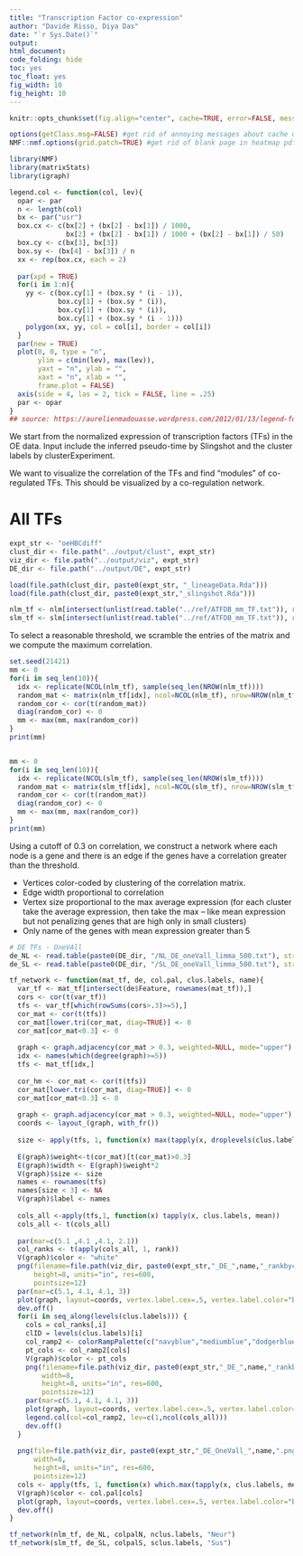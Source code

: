 ```yaml
---
title: "Transcription Factor co-expression"
author: "Davide Risso, Diya Das"
date: "`r Sys.Date()`"
output:
html_document:
code_folding: hide
toc: yes
toc_float: yes
fig_width: 10
fig_height: 10
---
```


```r
knitr::opts_chunk$set(fig.align="center", cache=TRUE, error=FALSE, message=FALSE, warning=FALSE, results="markup", autodep = TRUE)

options(getClass.msg=FALSE) #get rid of annoying messages about cache until fixed internally in R
NMF::nmf.options(grid.patch=TRUE) #get rid of blank page in heatmap pdf

library(NMF)
library(matrixStats)
library(igraph)

legend.col <- function(col, lev){
  opar <- par
  n <- length(col)
  bx <- par("usr")
  box.cx <- c(bx[2] + (bx[2] - bx[1]) / 1000,
              bx[2] + (bx[2] - bx[1]) / 1000 + (bx[2] - bx[1]) / 50)
  box.cy <- c(bx[3], bx[3])
  box.sy <- (bx[4] - bx[3]) / n
  xx <- rep(box.cx, each = 2)
  
  par(xpd = TRUE)
  for(i in 1:n){
    yy <- c(box.cy[1] + (box.sy * (i - 1)),
            box.cy[1] + (box.sy * (i)),
            box.cy[1] + (box.sy * (i)),
            box.cy[1] + (box.sy * (i - 1)))
    polygon(xx, yy, col = col[i], border = col[i])
  }
  par(new = TRUE)
  plot(0, 0, type = "n",
       ylim = c(min(lev), max(lev)),
       yaxt = "n", ylab = "",
       xaxt = "n", xlab = "",
       frame.plot = FALSE)
  axis(side = 4, las = 2, tick = FALSE, line = .25)
  par <- opar
}
## source: https://aurelienmadouasse.wordpress.com/2012/01/13/legend-for-a-continuous-color-scale-in-r/
```

We start from the normalized expression of  transcription factors (TFs) in the OE data.
Input include the inferred pseudo-time by Slingshot and the cluster labels by clusterExperiment.

We want to visualize the correlation of the TFs and find "modules" of co-regulated TFs. This should be visualized by a co-regulation network.

# All TFs

```r
expt_str <- "oeHBCdiff"
clust_dir <- file.path("../output/clust", expt_str)
viz_dir <- file.path("../output/viz", expt_str)
DE_dir <- file.path("../output/DE", expt_str)

load(file.path(clust_dir, paste0(expt_str, "_lineageData.Rda")))
load(file.path(clust_dir, paste0(expt_str,"_slingshot.Rda")))

nlm_tf <- nlm[intersect(unlist(read.table("../ref/ATFDB_mm_TF.txt")), rownames(nlm)),]
slm_tf <- slm[intersect(unlist(read.table("../ref/ATFDB_mm_TF.txt")), rownames(slm)),]
```

To select a reasonable threshold, we scramble the entries of the matrix and we compute the maximum correlation.

```r
set.seed(21421)
mm <- 0
for(i in seq_len(10)){
  idx <- replicate(NCOL(nlm_tf), sample(seq_len(NROW(nlm_tf))))
  random_mat <- matrix(nlm_tf[idx], ncol=NCOL(nlm_tf), nrow=NROW(nlm_tf))
  random_cor <- cor(t(random_mat))
  diag(random_cor) <- 0
  mm <- max(mm, max(random_cor))
}
print(mm)


mm <- 0
for(i in seq_len(10)){
  idx <- replicate(NCOL(slm_tf), sample(seq_len(NROW(slm_tf))))
  random_mat <- matrix(slm_tf[idx], ncol=NCOL(slm_tf), nrow=NROW(slm_tf))
  random_cor <- cor(t(random_mat))
  diag(random_cor) <- 0
  mm <- max(mm, max(random_cor))
}
print(mm)
```

Using a cutoff of 0.3 on correlation, we construct a network where each node is a gene and there is an edge if the genes have a correlation greater than the threshold.

* Vertices color-coded by clustering of the correlation matrix.
* Edge width proportional to correlation
* Vertex size proportional to the max average expression (for each cluster take the average expression, then take the max -- like mean expression but not penalizing genes that are high only in small clusters)
* Only name of the genes with mean expression greater than 5



```r
# DE TFs - OneVAll
de_NL <- read.table(paste0(DE_dir, "/NL_DE_oneVall_limma_500.txt"), stringsAsFactors = FALSE)
de_SL <- read.table(paste0(DE_dir, "/SL_DE_oneVall_limma_500.txt"), stringsAsFactors = FALSE)

tf_network <- function(mat_tf, de, col.pal, clus.labels, name){
  var_tf <- mat_tf[intersect(de$Feature, rownames(mat_tf)),]
  cors <- cor(t(var_tf))
  tfs <- var_tf[which(rowSums(cors>.3)>=5),]
  cor_mat <- cor(t(tfs))
  cor_mat[lower.tri(cor_mat, diag=TRUE)] <- 0
  cor_mat[cor_mat<0.3] <- 0
  
  graph <- graph.adjacency(cor_mat > 0.3, weighted=NULL, mode="upper")
  idx <- names(which(degree(graph)>=5))
  tfs <- mat_tf[idx,]
  
  cor_hm <- cor_mat <- cor(t(tfs))
  cor_mat[lower.tri(cor_mat, diag=TRUE)] <- 0
  cor_mat[cor_mat<0.3] <- 0
  
  graph <- graph.adjacency(cor_mat > 0.3, weighted=NULL, mode="upper")
  coords <- layout_(graph, with_fr())
  
  size <- apply(tfs, 1, function(x) max(tapply(x, droplevels(clus.labels), mean)))
  
  E(graph)$weight<-t(cor_mat)[t(cor_mat)>0.3]
  E(graph)$width <- E(graph)$weight*2
  V(graph)$size <- size
  names <- rownames(tfs)
  names[size < 3] <- NA
  V(graph)$label <- names
  
  cols_all <-apply(tfs,1, function(x) tapply(x, clus.labels, mean))
  cols_all <- t(cols_all)
  
  par(mar=c(5.1 ,4.1 ,4.1, 2.1))
  col_ranks <- t(apply(cols_all, 1, rank))
  V(graph)$color <- "white"
  png(filename=file.path(viz_dir, paste0(expt_str,"_DE_",name,"_rankbyclus0",i,"_white.png")), width=8, 
      height=8, units="in", res=600, 
      pointsize=12)
  par(mar=c(5.1, 4.1, 4.1, 3))
  plot(graph, layout=coords, vertex.label.cex=.5, vertex.label.color="black")
  dev.off()
  for(i in seq_along(levels(clus.labels))) {
    cols = col_ranks[,i]
    clID = levels(clus.labels)[i]
    col_ramp2 <- colorRampPalette(c("navyblue","mediumblue","dodgerblue3","aquamarine4","green4","yellowgreen","yellow"))(ncol(cols_all))
    pt_cols <- col_ramp2[cols]
    V(graph)$color <- pt_cols
    png(filename=file.path(viz_dir, paste0(expt_str,"_DE_",name,"_rankbyclus0",i,"_cl",clID,".png")), 
        width=8, 
        height=8, units="in", res=600, 
        pointsize=12)
    par(mar=c(5.1, 4.1, 4.1, 3))
    plot(graph, layout=coords, vertex.label.cex=.5, vertex.label.color="black", main=paste("Cluster",clID, "color-coded by expression"))
    legend.col(col=col_ramp2, lev=c(1,ncol(cols_all)))
    dev.off()
  }
  
  png(file=file.path(viz_dir, paste0(expt_str,"_DE_OneVall_",name,".png")),
      width=8, 
      height=8, units="in", res=600, 
      pointsize=12)
  cols <- apply(tfs, 1, function(x) which.max(tapply(x, clus.labels, mean)))
  V(graph)$color <- col.pal[cols]
  plot(graph, layout=coords, vertex.label.cex=.5, vertex.label.color="black", main="Color-coded by cluster label")
  dev.off()
}

tf_network(nlm_tf, de_NL, colpalN, nclus.labels, "Neur")
tf_network(slm_tf, de_SL, colpalS, sclus.labels, "Sus")
```